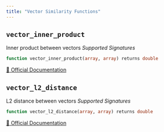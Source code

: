 ```yaml
---
title: "Vector Similarity Functions"
---
```



## `vector_inner_product`

Inner product between vectors
*Supported Signatures*
```sql
function vector_inner_product(array, array) returns double
```
[🔗 Official Documentation](https://docs.snowflake.com/en/sql-reference/functions/vector_inner_product)

## `vector_l2_distance`

L2 distance between vectors
*Supported Signatures*
```sql
function vector_l2_distance(array, array) returns double
```
[🔗 Official Documentation](https://docs.snowflake.com/en/sql-reference/functions/vector_l2_distance)


